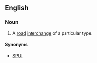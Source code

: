 ==English==
{{wikipedia}}
===Noun===
{{en-noun|s}}
#A [[road]] [[interchange]] of a particular type.
====Synonyms====
*[[SPUI]]